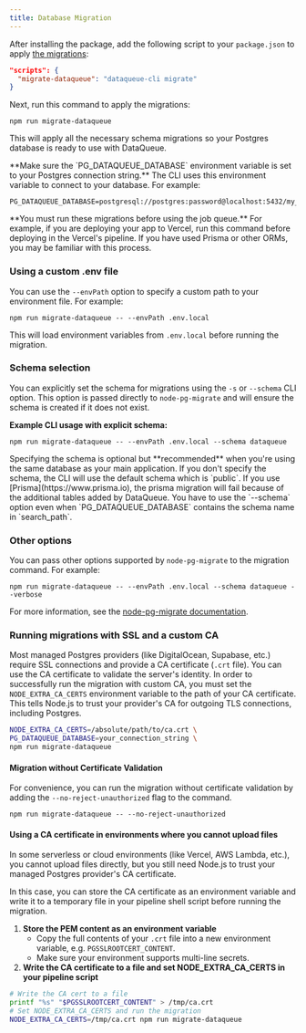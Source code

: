 ```yaml
---
title: Database Migration
---
```


After installing the package, add the following script to your `package.json` to apply [the migrations](https://github.com/nicnocquee/dataqueue/tree/main/packages/dataqueue/migrations):

```json title="package.json"
"scripts": {
  "migrate-dataqueue": "dataqueue-cli migrate"
}
```

Next, run this command to apply the migrations:

```package-install
npm run migrate-dataqueue
```

This will apply all the necessary schema migrations so your Postgres database is ready to use with DataQueue.

<Callout type="warn">
  **Make sure the `PG_DATAQUEUE_DATABASE` environment variable is set to your
  Postgres connection string.** The CLI uses this environment variable to
  connect to your database. For example:

```dotenv
PG_DATAQUEUE_DATABASE=postgresql://postgres:password@localhost:5432/my_database
```

</Callout>

<Callout type="warn">
  **You must run these migrations before using the job queue.** For example, if
  you are deploying your app to Vercel, run this command before deploying in the
  Vercel's pipeline. If you have used Prisma or other ORMs, you may be familiar
  with this process.
</Callout>

### Using a custom .env file

You can use the `--envPath` option to specify a custom path to your environment file. For example:

```package-install
npm run migrate-dataqueue -- --envPath .env.local
```

This will load environment variables from `.env.local` before running the migration.

### Schema selection

You can explicitly set the schema for migrations using the `-s` or `--schema` CLI option. This option is passed directly to `node-pg-migrate` and will ensure the schema is created if it does not exist.

**Example CLI usage with explicit schema:**

```package-install
npm run migrate-dataqueue -- --envPath .env.local --schema dataqueue
```

<Callout>
  Specifying the schema is optional but **recommended** when you're using the
  same database as your main application. If you don't specify the schema, the
  CLI will use the default schema which is `public`. If you use
  [Prisma](https://www.prisma.io), the prisma migration will fail because of the
  additional tables added by DataQueue.
</Callout>
<Callout type="warn">
  You have to use the `--schema` option even when `PG_DATAQUEUE_DATABASE`
  contains the schema name in `search_path`.
</Callout>

### Other options

You can pass other options supported by `node-pg-migrate` to the migration command. For example:

```package-install
npm run migrate-dataqueue -- --envPath .env.local --schema dataqueue --verbose
```

For more information, see the [node-pg-migrate documentation](https://salsita.github.io/node-pg-migrate/cli).

### Running migrations with SSL and a custom CA

Most managed Postgres providers (like DigitalOcean, Supabase, etc.) require SSL connections and provide a CA certificate (`.crt` file). You can use the CA certificate to validate the server's identity. In order to successfully run the migration with custom CA, you must set the `NODE_EXTRA_CA_CERTS` environment variable to the path of your CA certificate. This tells Node.js to trust your provider's CA for outgoing TLS connections, including Postgres.

```bash
NODE_EXTRA_CA_CERTS=/absolute/path/to/ca.crt \
PG_DATAQUEUE_DATABASE=your_connection_string \
npm run migrate-dataqueue
```

#### Migration without Certificate Validation

For convenience, you can run the migration without certificate validation by adding the `--no-reject-unauthorized` flag to the command.

```package-install
npm run migrate-dataqueue -- --no-reject-unauthorized
```

#### Using a CA certificate in environments where you cannot upload files

In some serverless or cloud environments (like Vercel, AWS Lambda, etc.), you cannot upload files directly, but you still need Node.js to trust your managed Postgres provider's CA certificate.

In this case, you can store the CA certificate as an environment variable and write it to a temporary file in your pipeline shell script before running the migration.

1. **Store the PEM content as an environment variable**
   - Copy the full contents of your `.crt` file into a new environment variable, e.g. `PGSSLROOTCERT_CONTENT`.
   - Make sure your environment supports multi-line secrets.
2. **Write the CA certificate to a file and set NODE_EXTRA_CA_CERTS in your pipeline script**

```sh
# Write the CA cert to a file
printf "%s" "$PGSSLROOTCERT_CONTENT" > /tmp/ca.crt
# Set NODE_EXTRA_CA_CERTS and run the migration
NODE_EXTRA_CA_CERTS=/tmp/ca.crt npm run migrate-dataqueue
```
